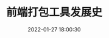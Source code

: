 ---
categories: tech
description: 简单介绍从gulp到最近的打包工具的发展历程和各自优缺点
date: 2022-01-27 18:00:30
title: 前端打包工具发展史
tags: []
---
